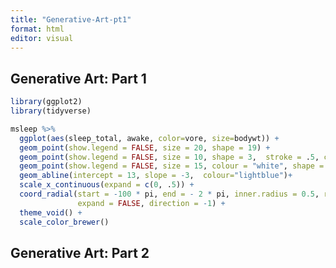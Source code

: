 ```yaml
---
title: "Generative-Art-pt1"
format: html
editor: visual
---
```


## Generative Art: Part 1

```r

library(ggplot2)
library(tidyverse)

```

```r
msleep %>% 
  ggplot(aes(sleep_total, awake, color=vore, size=bodywt)) + 
  geom_point(show.legend = FALSE, size = 20, shape = 19) +
  geom_point(show.legend = FALSE, size = 10, shape = 3,  stroke = .5, colour = "white") + 
  geom_point(show.legend = FALSE, size = 15, colour = "white", shape = 1,  stroke = 2) +
  geom_abline(intercept = 13, slope = -3,  colour="lightblue")+
  scale_x_continuous(expand = c(0, .5)) +
  coord_radial(start = -100 * pi, end = - 2 * pi, inner.radius = 0.5, rotate.angle = TRUE,
               expand = FALSE, direction = -1) + 
  theme_void() + 
  scale_color_brewer()
```

## Generative Art: Part 2

```r



```
